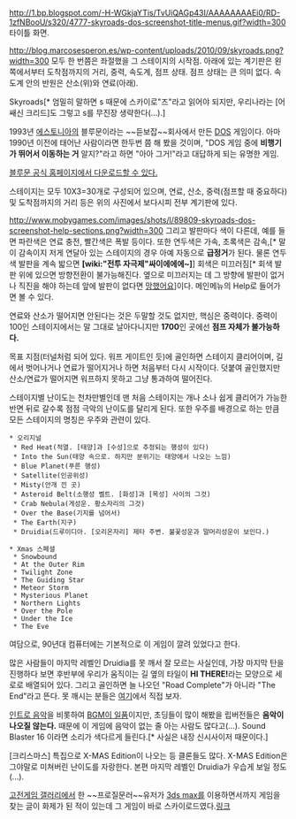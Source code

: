 http://1.bp.blogspot.com/-H-WGkjaYTis/TvUiQAGp43I/AAAAAAAAEi0/RD-1zfNBooU/s320/4777-skyroads-dos-screenshot-title-menus.gif?width=300
타이틀 화면.

http://blog.marcosesperon.es/wp-content/uploads/2010/09/skyroads.png?width=300
모두 한 번쯤은 좌절했을 그 스테이지의 시작점. 아래에 있는 계기판은 왼쪽에서부터 도착점까지의 거리, 중력, 속도계, 점프 상태. 점프 상태는 큰 의미 없다. 속도계 안의 반원은 산소(위)와 연료(아래).

Skyroads[* 엄밀히 말하면 s 때문에 스카이로"즈"라고 읽어야 되지만, 우리나라는 [어쌔신 크리드]도 그렇고 s를 무진장 생략한다(…).]

1993년 [[에스토니아]]의 블루문이라는 ~~듣보잡~~회사에서 만든 [[DOS]] 게임이다. 아마 1990년 이전에 태어난 사람이라면 한두번 쯤 해 봤을 것이며, "DOS 게임 중에 '''비행기가 뛰어서 이동하는 거''' 알지?"라고 하면 "아아 그거!"라고 대답하게 되는 유명한 게임.

[http://www.bluemoon.ee/history/skyroads/ 블루문 공식 홈페이지에서 다운로드할 수 있다.]

스테이지는 모두 10X3=30개로 구성되어 있으며, 연료, 산소, 중력(점프할 때 중요하다)및 도착점까지의 거리 등은 위의 사진에서 보다시피 전부 계기판에 있다.

http://www.mobygames.com/images/shots/l/89809-skyroads-dos-screenshot-help-sections.png?width=300
그리고 발판마다 색이 다른데, 예를 들면 파란색은 연료 충전, 빨간색은 폭발 등이다. 또한 연두색은 가속, 초록색은 감속,[* 말이 감속이지 저게 연달아 있는 스테이지의 경우 아예 자동으로 '''급정거'''가 된다. 물론 연두색 발판을 계속 밟으면 '''[wiki:"전투 자극제"싸이에에에~]'''] 회색은 미끄러짐[* 회색 발판 위에 있으면 방향전환이 불가능해진다. 옆으로 미끄러지는 데 그 방향에 발판이 없거나 직진을 해야 하는데 앞에 발판이 없다면 [[망했어요]]]이다. 메인메뉴의 Help로 들어가면 볼 수 있다.

연료와 산소가 떨어지면 안된다는 것은 두말할 것도 없지만, 핵심은 중력이다. 중력이 100인 스테이지에서는 말 그대로 날아다니지만 '''1700'''인 곳에선 '''점프 자체가 불가능하다.'''

목표 지점(터널처럼 되어 있다. 워프 게이트인 듯)에 골인하면 스테이지 클리어이며, 길에서 벗어나거나 연료가 떨어지거나 하면 처음부터 다시 시작이다. 덧붙여 골인했지만 산소/연료가 떨어지면 워프하지 못하고 그냥 통과하여 떨어진다.

스테이지별 난이도는 천차만별인데 맨 처음 스테이지는 개나 소나 쉽게 클리어가 가능한 반면 뒤로 갈수록 점점 극악의 난이도를 달리게 된다. 또한 우주를 배경으로 하는 만큼 모든 스테이지의 명칭은 우주와 관련이 있다.

 * 오리지널
  * Red Heat(적열. [태양]과 [수성]으로 추정되는 행성이 있다)
  * Into the Sun(태양 속으로. 하지만 분위기는 태양에서 나오는 느낌)
  * Blue Planet(푸른 행성)
  * Satellite(인공위성)
  * Misty(안개 낀 곳)
  * Asteroid Belt(소행성 벨트. [화성]과 [목성] 사이의 그것)
  * Crab Nebula(게성운. 황소자리의 그것)
  * Over the Base(기지를 넘어서)
  * The Earth(지구)
  * Druidia(드루이디아. [오리온자리] 제타 주변. 불꽃성운과 말머리성운이 보인다.)

 * Xmas 스페셜
  * Snowbound
  * At the Outer Rim
  * Twilight Zone
  * The Guiding Star
  * Meteor Storm
  * Mysterious Planet
  * Northern Lights
  * Over the Pole
  * Under the Ice
  * The Eve

여담으로, 90년대 컴퓨터에는 기본적으로 이 게임이 깔려 있었다고 한다.

많은 사람들이 마지막 레벨인 Druidia를 못 깨서 잘 모르는 사실인데, 가장 마지막 탄을 진행하다 보면 후반부에 우리가 움직이는 길 옆의 타일이 '''HI THERE!'''라는 모양으로 세로로 배열되어 있다. 그리고 골인하면 늘 나오던 "Road Complete"가 아니라 "The End"라고 뜬다.
못 깨시는 분들은 [http://www.youtube.com/watch?v=f7uxZ0QRXd0 여기]에서 직접 보자.

[http://www.youtube.com/watch?v=b7yCVHni7uI 인트로 음악]을 비롯하여 [http://www.bluemoon.ee/history/skyroads/music/index.html BGM이 일품]이지만, 초딩들이 많이 해봤을 립버전들은 '''음악이 나오질 않는다.''' 때문에 이 게임에 음악이 없는 줄 아는 사람도 많다고(...). Sound Blaster 16 이라면 소리가 색다르게 들린다.[* 사실은 내장 신시사이저 때문이다.]

[크리스마스] 특집으로 X-MAS Edition이 나오는 등 클론들도 많다. X-MAS Edition은 그야말로 미쳐버린 난이도를 자랑한다. 본편 마지막 레벨인 Druidia가 우습게 보일 정도(...).

[[고전게임 갤러리]]에서 한 ~~프로질문러~~유저가 [[3ds max]]를 이용하면서까지 게임을 찾는 글이 화제가 된 적이 있는데 그 게임이 바로 스카이로드였다.[http://gall.dcinside.com/board/view/?id=game_classic&no=2922966 링크]
